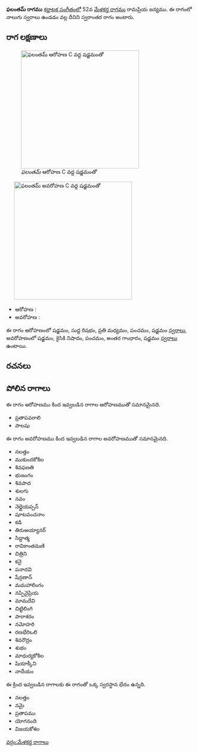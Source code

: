 {{Infobox ragam
	| name          	= ఫలంతమ్
	| synonym	    	= 
	| mela          	= 
	| chakra        	= 
	| janaka        	= 
	| type          	= స్వరాంతర
	| arohanam      	= {{svaraC|S|R1|M2|P|S'}} 
	| avarohanam    	= {{svaraC|S'|N2|P|G3|S}}
	| jeeva         	=
	| chhaya        	=
	| nyasa         	=
	| vishesha      	= 
	| equivalent  		= 
}}
{{కర్ణాటక సంగీత రాగాలు}}
'''ఫలంతమ్ రాగము''' [[కర్ణాటక సంగీతం]]లో 52వ [[మేళకర్త రాగము]] రామప్రియ జన్యము.  ఈ రాగంలో నాలుగు స్వరాలు ఉండడం వల్ల దీనిని స్వరాంతర రాగం అంటారు.


==రాగ లక్షణాలు==
[[Image:phalantam_ar_kb2wiki.png|thumb|right|316px|''ఫలంతమ్'' ఆరోహణ C వద్ద షడ్జమంతో]]
	[[Image:phalantam_av_kb2wiki.png|thumb|right|316px|''ఫలంతమ్'' అవరోహణ C వద్ద షడ్జమంతో]]

* ఆరోహణ : {{svaraC|S|R1|M2|P|S'}} 
* అవరోహణ : {{svaraC|S'|N2|P|G3|S}}

ఈ రాగం ఆరోహణంలో షడ్జమం, సుద్ద  రిషభం, ప్రతి మధ్యమం, పంచమం, షడ్జమం [[స్వరాలు]], అవరోహణంలో షడ్జమం, కైసికి నిషాదం, పంచమం, అంతర గాంధారం, షడ్జమం [[స్వరాలు]] ఉంటాయి.

==రచనలు==



==పోలిన రాగాలు==
ఈ రాగం ఆరోహణము కింద ఇవ్వబడిన రాగాల ఆరోహణముతో సమానమైనది.
*  ప్రతాపవరాలి
* పాలషు

ఈ రాగం అవరోహణము కింద ఇవ్వబడిన రాగాల అవరోహణముతో సమానమైనది.
* నలత్తం
* ముకుందకోకిల
* శివఫణతి
* భుజంగం
* శివపాద
* శులగు
* నవం
* నెల్లైయప్పన్
* షూటవంచనాం
* కడి
* తిరుఅయ్యానర్
* సిద్దాత్మ
* రావికాంతమణి
*  చిత్రిని
*  కనై
* పనాదవి
* షేన్గణాన్
* మమహాలింగం
* నప్పినైప్రియ
* మామదేవి
*  చిట్టిలింగి
*  పారాశరం
* నమోహరి
* రణభేరిఒలి
* శివరౌద్రం
* శుభం
* మాధుర్యకోకిల
* షియాక్కీని
* నాదేయం

ఈ క్రింద ఇవ్వబడిన రాగాలకు ఈ రాగంతో ఒక్క స్వరస్థాన భేదం ఉన్నది.
* నలత్తం
* నమై
* ప్రతాపము
* యోగనంది
* విజయకోశల



[[వర్గం:మేళకర్త రాగాలు]]